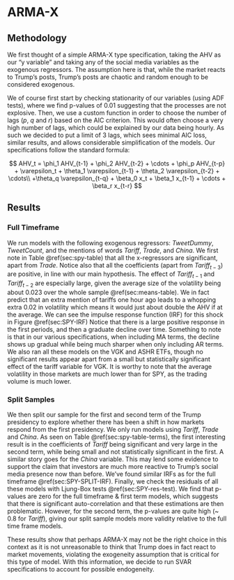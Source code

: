 # ARMA-X

## Methodology

We first thought of a simple ARMA-X type specification, taking the AHV as our "y variable" and taking any of the social media variables as the exogenous regressors. The assumption here is that, while the market reacts to Trump's posts, Trump's posts are chaotic and random enough to be considered exogenous.

We of course first start by checking stationarity of our variables (using ADF tests), where we find p-values of 0.01 suggesting that the processes are not explosive. Then, we use a custom function in order to choose the number of lags ($p$, $q$ and $r$) based on the AIC criterion. This would often choose a very high number of lags, which could be explained by our data being hourly. As such we decided to put a limit of 3 lags, which sees minimal AIC loss, similar results, and allows considerable simplification of the models. Our specifications follow the standard formula:

$$
AHV_t = \phi_1 AHV_{t-1} + \phi_2 AHV_{t-2} + \cdots + \phi_p AHV_{t-p} + \varepsilon_t + \theta_1 \varepsilon_{t-1} + \theta_2 \varepsilon_{t-2} + \cdots\\ +\theta_q \varepsilon_{t-q} + \beta_0 x_t + \beta_1 x_{t-1} + \cdots + \beta_r x_{t-r}
$$

## Results

### Full Timeframe

We run models with the following exogenous regressors: $TweetDummy$, $TweetCount$, and the mentions of words $Tariff$, $Trade$, and $China$. We first note in Table \@ref(sec:spy-table) that all the x-regressors are significant, apart from $Trade$. Notice also that all the coefficients (apart from $Tariff_{t-3}$) are positive, in line with our main hypothesis. The effect of $Tariff_{t-1}$ and $Tariff_{t-2}$ are especially large, given the average size of the volatility being about 0.023 over the whole sample \@ref(sec:means-table). We in fact predict that an extra mention of tariffs one hour ago leads to a whopping extra 0.02 in volatility which means it would just about double the AHV if at the average. We can see the impulse response function (IRF) for this shock in Figure \@ref(sec:SPY-IRF) Notice that there is a large positive response in the first periods, and then a graduate decline over time. Something to note is that in our various specifications, when including MA terms, the decline shows up gradual while being much sharper when only including AR terms. We also ran all these models on the VGK and ASHR ETFs, though no significant results appear apart from a small but statistically significant effect of the tariff variable for VGK. It is worthy to note that the average volatility in those markets are much lower than for SPY, as the trading volume is much lower.

### Split Samples

We then split our sample for the first and second term of the Trump presidency to explore whether there has been a shift in how markets respond from the first presidency. We only run models using $Tariff$, $Trade$ and $China$. As seen on Table \@ref(sec:spy-table-terms), the first interesting result is in the coefficients of $Tariff$ being significant and very large in the second term, while being small and not statistically significant in the first. A similar story goes for the $China$ variable. This may lend some evidence to support the claim that investors are much more reactive to Trump's social media presence now than before. We've found similar IRFs as for the full timeframe \@ref(sec:SPY-SPLIT-IRF). Finally, we check the residuals of all these models with Ljung-Box tests \@ref(sec:SPY-res-test). We find that p-values are zero for the full timeframe & first term models, which suggests that there is significant auto-correlation and that these estimations are then problematic. However, for the second term, the p-values are quite high (\~ 0.8 for $Tariff$), giving our split sample models more validity relative to the full time frame models.

These results show that perhaps ARMA-X may not be the right choice in this context as it is not unreasonable to think that Trump does in fact react to market movements, violating the exogeneity assumption that is critical for this type of model. With this information, we decide to run SVAR specifications to account for possible endogeneity.
